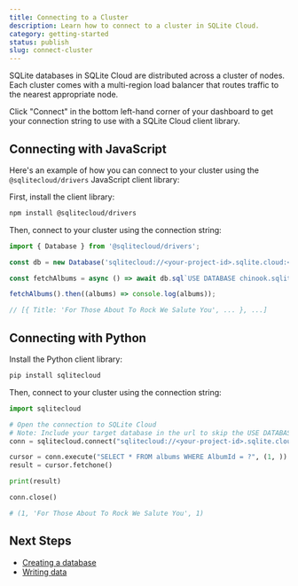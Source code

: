 ```yaml
---
title: Connecting to a Cluster
description: Learn how to connect to a cluster in SQLite Cloud.
category: getting-started
status: publish
slug: connect-cluster
---
```


SQLite databases in SQLite Cloud are distributed across a cluster of nodes. Each cluster comes with a multi-region load balancer that routes traffic to the nearest appropriate node.

Click "Connect" in the bottom left-hand corner of your dashboard to get your connection string to use with a SQLite Cloud client library.

## Connecting with JavaScript
Here's an example of how you can connect to your cluster using the `@sqlitecloud/drivers` JavaScript client library:

First, install the client library:

```bash
npm install @sqlitecloud/drivers
```

Then, connect to your cluster using the connection string:

```javascript
import { Database } from '@sqlitecloud/drivers';

const db = new Database('sqlitecloud://<your-project-id>.sqlite.cloud:<your-host-port>?apikey=<your-api-key>')

const fetchAlbums = async () => await db.sql`USE DATABASE chinook.sqlite; SELECT * FROM albums;`;

fetchAlbums().then((albums) => console.log(albums));

// [{ Title: 'For Those About To Rock We Salute You', ... }, ...]
```

## Connecting with Python
Install the Python client library:

```bash
pip install sqlitecloud
```

Then, connect to your cluster using the connection string:

```python
import sqlitecloud

# Open the connection to SQLite Cloud
# Note: Include your target database in the url to skip the USE DATABASE command
conn = sqlitecloud.connect("sqlitecloud://<your-project-id>.sqlite.cloud:<your-host-port>?apikey=<your-api-key>")

cursor = conn.execute("SELECT * FROM albums WHERE AlbumId = ?", (1, ))
result = cursor.fetchone()

print(result)

conn.close()

# (1, 'For Those About To Rock We Salute You', 1)
```

## Next Steps
- [Creating a database](/docs/create-database)
- [Writing data](/docs/write-data)
